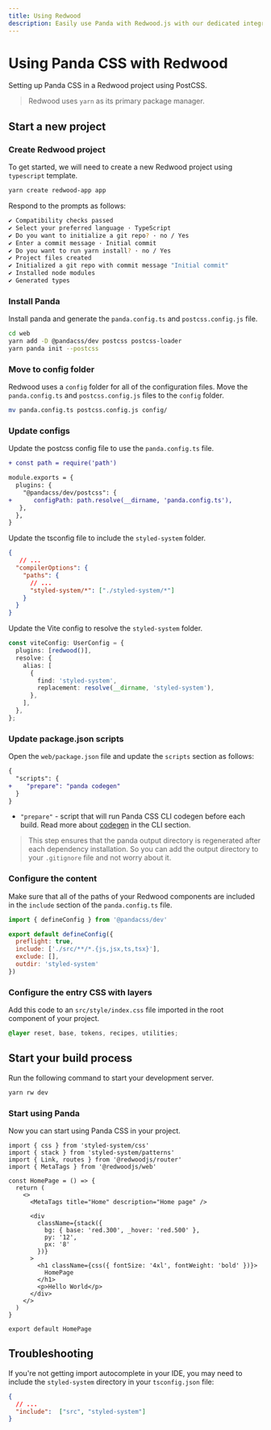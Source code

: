 ```yaml
---
title: Using Redwood
description: Easily use Panda with Redwood.js with our dedicated integration.
---
```


# Using Panda CSS with Redwood

Setting up Panda CSS in a Redwood project using PostCSS.

> Redwood uses `yarn` as its primary package manager.

## Start a new project

<Steps>

### Create Redwood project

To get started, we will need to create a new Redwood project using `typescript` template.

```bash
yarn create redwood-app app
```

Respond to the prompts as follows:

```bash
✔ Compatibility checks passed
✔ Select your preferred language · TypeScript
✔ Do you want to initialize a git repo? · no / Yes
✔ Enter a commit message · Initial commit
✔ Do you want to run yarn install? · no / Yes
✔ Project files created
✔ Initialized a git repo with commit message "Initial commit"
✔ Installed node modules
✔ Generated types
```

### Install Panda

Install panda and generate the `panda.config.ts` and `postcss.config.js` file.

```bash
cd web
yarn add -D @pandacss/dev postcss postcss-loader
yarn panda init --postcss
```

### Move to config folder

Redwood uses a `config` folder for all of the configuration files. Move the `panda.config.ts` and `postcss.config.js` files to the `config` folder.

```bash
mv panda.config.ts postcss.config.js config/
```

### Update configs

Update the postcss config file to use the `panda.config.ts` file.

```diff filename="web/config/postcss.config.js"
+ const path = require('path')

module.exports = {
  plugins: {
    "@pandacss/dev/postcss": {
+      configPath: path.resolve(__dirname, 'panda.config.ts'),
   },
  },
}
```

Update the tsconfig file to include the `styled-system` folder.

```json {6} filename="web/tsconfig.json"
{
   // ...
  "compilerOptions": {
    "paths": {
      // ...
      "styled-system/*": ["./styled-system/*"]
    }
  }
}
```


Update the Vite config to resolve the `styled-system` folder.

```ts {3-10} filename="web/vite.config.ts
const viteConfig: UserConfig = {
  plugins: [redwood()],
  resolve: {
    alias: [
      {
        find: 'styled-system',
        replacement: resolve(__dirname, 'styled-system'),
      },
    ],
  },
};
```

### Update package.json scripts

Open the `web/package.json` file and update the `scripts` section as follows:

```diff {3} filename="web/package.json"
{
  "scripts": {
+    "prepare": "panda codegen"
  }
}
```

- `"prepare"` - script that will run Panda CSS CLI codegen before each build. Read more about [codegen](/docs/references/cli#panda-codegen) in the CLI section.

> This step ensures that the panda output directory is regenerated after each dependency installation. So you can add the output directory to your `.gitignore` file and not worry about it.

### Configure the content

Make sure that all of the paths of your Redwood components are included in the `include` section of the `panda.config.ts` file.

```js {5} filename="web/config/panda.config.ts"
import { defineConfig } from '@pandacss/dev'

export default defineConfig({
  preflight: true,
  include: ['./src/**/*.{js,jsx,ts,tsx}'],
  exclude: [],
  outdir: 'styled-system'
})
```

### Configure the entry CSS with layers

Add this code to an `src/style/index.css` file imported in the root component of your project.

```css filename="web/src/index.css"
@layer reset, base, tokens, recipes, utilities;
```

## Start your build process

Run the following command to start your development server.

```bash
yarn rw dev
```

### Start using Panda

Now you can start using Panda CSS in your project.

```tsx filename="web/src/pages/HomePage/HomePage.tsx"
import { css } from 'styled-system/css'
import { stack } from 'styled-system/patterns'
import { Link, routes } from '@redwoodjs/router'
import { MetaTags } from '@redwoodjs/web'

const HomePage = () => {
  return (
    <>
      <MetaTags title="Home" description="Home page" />

      <div
        className={stack({
          bg: { base: 'red.300', _hover: 'red.500' },
          py: '12',
          px: '8'
        })}
      >
        <h1 className={css({ fontSize: '4xl', fontWeight: 'bold' })}>
          HomePage
        </h1>
        <p>Hello World</p>
      </div>
    </>
  )
}

export default HomePage
```

</Steps>

## Troubleshooting

If you're not getting import autocomplete in your IDE, you may need to include the `styled-system` directory in your `tsconfig.json` file:

```json filename="web/tsconfig.json"
{
  // ...
  "include":  ["src", "styled-system"]
}
```
